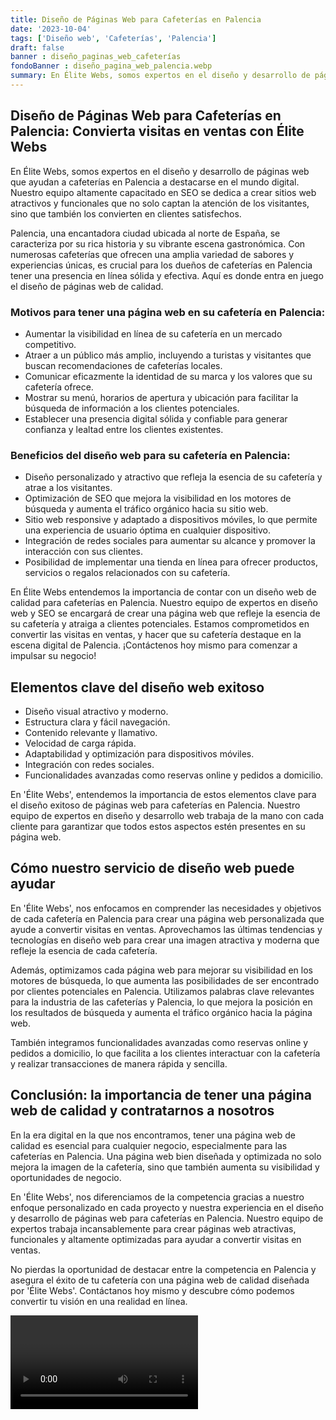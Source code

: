 ```yaml
---
title: Diseño de Páginas Web para Cafeterías en Palencia
date: '2023-10-04'
tags: ['Diseño web', 'Cafeterías', 'Palencia']
draft: false
banner : diseño_paginas_web_cafeterías
fondoBanner : diseño_pagina_web_palencia.webp
summary: En Élite Webs, somos expertos en el diseño y desarrollo de páginas web que ayudan a cafeterías en Palencia a destacarse en el mundo digital. Nuestro equipo altamente capacitado en SEO se dedica a crear sitios web atractivos y funcionales que no solo captan la atención de los visitantes, sino que también los convierten en clientes satisfechos.
---
```


## Diseño de Páginas Web para Cafeterías en Palencia: Convierta visitas en ventas con Élite Webs

En Élite Webs, somos expertos en el diseño y desarrollo de páginas web que ayudan a cafeterías en Palencia a destacarse en el mundo digital. Nuestro equipo altamente capacitado en SEO se dedica a crear sitios web atractivos y funcionales que no solo captan la atención de los visitantes, sino que también los convierten en clientes satisfechos.

Palencia, una encantadora ciudad ubicada al norte de España, se caracteriza por su rica historia y su vibrante escena gastronómica. Con numerosas cafeterías que ofrecen una amplia variedad de sabores y experiencias únicas, es crucial para los dueños de cafeterías en Palencia tener una presencia en línea sólida y efectiva. Aquí es donde entra en juego el diseño de páginas web de calidad.

### Motivos para tener una página web en su cafetería en Palencia:

- Aumentar la visibilidad en línea de su cafetería en un mercado competitivo.
- Atraer a un público más amplio, incluyendo a turistas y visitantes que buscan recomendaciones de cafeterías locales.
- Comunicar eficazmente la identidad de su marca y los valores que su cafetería ofrece.
- Mostrar su menú, horarios de apertura y ubicación para facilitar la búsqueda de información a los clientes potenciales.
- Establecer una presencia digital sólida y confiable para generar confianza y lealtad entre los clientes existentes.

### Beneficios del diseño web para su cafetería en Palencia:

- Diseño personalizado y atractivo que refleja la esencia de su cafetería y atrae a los visitantes.
- Optimización de SEO que mejora la visibilidad en los motores de búsqueda y aumenta el tráfico orgánico hacia su sitio web.
- Sitio web responsive y adaptado a dispositivos móviles, lo que permite una experiencia de usuario óptima en cualquier dispositivo.
- Integración de redes sociales para aumentar su alcance y promover la interacción con sus clientes.
- Posibilidad de implementar una tienda en línea para ofrecer productos, servicios o regalos relacionados con su cafetería.

En Élite Webs entendemos la importancia de contar con un diseño web de calidad para cafeterías en Palencia. Nuestro equipo de expertos en diseño web y SEO se encargará de crear una página web que refleje la esencia de su cafetería y atraiga a clientes potenciales. Estamos comprometidos en convertir las visitas en ventas, y hacer que su cafetería destaque en la escena digital de Palencia. ¡Contáctenos hoy mismo para comenzar a impulsar su negocio!

<GifSeo />

<Cta />

## Elementos clave del diseño web exitoso
- Diseño visual atractivo y moderno.
- Estructura clara y fácil navegación.
- Contenido relevante y llamativo.
- Velocidad de carga rápida.
- Adaptabilidad y optimización para dispositivos móviles.
- Integración con redes sociales.
- Funcionalidades avanzadas como reservas online y pedidos a domicilio.

En 'Élite Webs', entendemos la importancia de estos elementos clave para el diseño exitoso de páginas web para cafeterías en Palencia. Nuestro equipo de expertos en diseño y desarrollo web trabaja de la mano con cada cliente para garantizar que todos estos aspectos estén presentes en su página web. 

## Cómo nuestro servicio de diseño web puede ayudar
En 'Élite Webs', nos enfocamos en comprender las necesidades y objetivos de cada cafetería en Palencia para crear una página web personalizada que ayude a convertir visitas en ventas. Aprovechamos las últimas tendencias y tecnologías en diseño web para crear una imagen atractiva y moderna que refleje la esencia de cada cafetería.

Además, optimizamos cada página web para mejorar su visibilidad en los motores de búsqueda, lo que aumenta las posibilidades de ser encontrado por clientes potenciales en Palencia. Utilizamos palabras clave relevantes para la industria de las cafeterías y Palencia, lo que mejora la posición en los resultados de búsqueda y aumenta el tráfico orgánico hacia la página web.

También integramos funcionalidades avanzadas como reservas online y pedidos a domicilio, lo que facilita a los clientes interactuar con la cafetería y realizar transacciones de manera rápida y sencilla.

## Conclusión: la importancia de tener una página web de calidad y contratarnos a nosotros
En la era digital en la que nos encontramos, tener una página web de calidad es esencial para cualquier negocio, especialmente para las cafeterías en Palencia. Una página web bien diseñada y optimizada no solo mejora la imagen de la cafetería, sino que también aumenta su visibilidad y oportunidades de negocio.

En 'Élite Webs', nos diferenciamos de la competencia gracias a nuestro enfoque personalizado en cada proyecto y nuestra experiencia en el diseño y desarrollo de páginas web para cafeterías en Palencia. Nuestro equipo de expertos trabaja incansablemente para crear páginas web atractivas, funcionales y altamente optimizadas para ayudar a convertir visitas en ventas.

No pierdas la oportunidad de destacar entre la competencia en Palencia y asegura el éxito de tu cafetería con una página web de calidad diseñada por 'Élite Webs'. Contáctanos hoy mismo y descubre cómo podemos convertir tu visión en una realidad en línea.

<Video />

<CtaBot job='Cafeterías' city='Palencia'/>

<Gmaps query='Palencia+españa+maps' />
